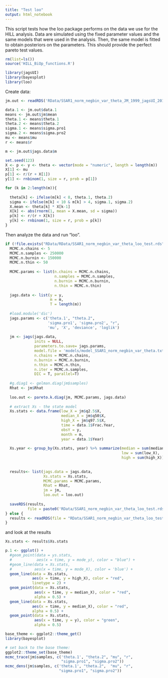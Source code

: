 ```yaml
---
title: "Test loo"
output: html_notebook
---
```


This script tests how the loo package performs on the data we use for the HILL analysis. Data are simulated using the fixed parameter values and the same models that were used in the analysis. Then, the same model is fitted to obtain posteriors on the parameters. This should provide the perfect pareto test values.

```r
rm(list=ls())
source('HILL_BiOp_functions.R')

library(jagsUI)
library(bayesplot)
library(loo)
```

Create data:
```r
jm.out <- readRDS('RData/SSAR1_norm_negbin_var_theta_JM_1999_jagsUI_2018-10-01.rds')

data.1 <- jm.out$data.1
means <- jm.out$jm$mean
theta.1 <- means$theta.1
theta.2 <- means$theta.2
sigma.1 <- means$sigma.pro1
sigma.2 <- means$sigma.pro2
mu <- means$mu
r <- means$r

m <- jm.out$jags.data$m

set.seed(123)
X <- p <- y <- theta <- vector(mode = "numeric", length = length(m))
X[1] <- mu
p[1] <- r/(r + X[1])
y[1] <- rnbinom(1, size = r, prob = p[1])

for (k in 2:length(m)){
  
  theta[k] <- ifelse(m[k] < 8, theta.1, theta.2)
  sigma <- ifelse(m[k] < 10 & m[k] > 4, sigma.1, sigma.2)
  X.mean <- theta[k] * X[k-1]
  X[k] <- abs(rnorm(1, mean = X.mean, sd = sigma))
  p[k] <- r/(r + X[k])
  y[k] <- rnbinom(1, size = r, prob = p[k])
}

```

Then analyze the data and run "loo".

```r
if (!file.exists("RData/RData/SSAR1_norm_negbin_var_theta_loo_test.rds")){
  MCMC.n.chains <- 5
  MCMC.n.samples <- 250000
  MCMC.n.burnin <- 150000
  MCMC.n.thin <- 50
  
  MCMC.params <- list(n.chains = MCMC.n.chains,
                      n.samples = MCMC.n.samples,
                      n.burnin = MCMC.n.burnin,
                      n.thin = MCMC.n.thin)
  
  jags.data <- list(y = y,
                    m = m,
                    T = length(m))
  
  #load.module('dic')
  jags.params <- c('theta.1', "theta.2",
                   'sigma.pro1', 'sigma.pro2', "r",
                   'mu', 'X', 'deviance', 'loglik')
  
  jm <- jags(jags.data,
             inits = NULL,
             parameters.to.save= jags.params,
             model.file = 'models/model_SSAR1_norm_negbin_var_theta.txt',
             n.chains = MCMC.n.chains,
             n.burnin = MCMC.n.burnin,
             n.thin = MCMC.n.thin,
             n.iter = MCMC.n.samples,
             DIC = T, parallel=T)
  
  #g.diag1 <- gelman.diag(jm$samples)
  Rhat <- jm$Rhat
  
  loo.out <- pareto.k.diag(jm, MCMC.params, jags.data)
  
  # extract Xs - the state model
  Xs.stats <- data.frame(low_X = jm$q2.5$X,
                         median_X = jm$q50$X,
                         high_X = jm$q97.5$X,
                         time = data.1$Frac.Year,
                         obsY = y,
                         month = m,
                         year = data.1$Year)
  
  Xs.year <- group_by(Xs.stats, year) %>% summarize(median = sum(median_X),
                                                    low = sum(low_X),
                                                    high = sum(high_X))
  
  
  results<- list(jags.data = jags.data,
                 Xs.stats = Xs.stats,
                 MCMC.params = MCMC.params,
                 Rhat = Rhat,
                 jm = jm,
                 loo.out = loo.out)
  
  saveRDS(results,
          file = paste0('RData/SSAR1_norm_negbin_var_theta_loo_test.rds'))
} else {
  results <- readRDS(file = "RData/SSAR1_norm_negbin_var_theta_loo_test.rds")
}

```

and look at the results

```r
Xs.stats <- results$Xs.stats

p.1 <- ggplot() +
  #geom_point(data = ys.stats,
  #           aes(x = time, y = mode_y), color = "blue") +
  #geom_line(data = Xs.stats,
  #          aes(x = time, y = mode_X), color = 'blue') +
  geom_line(data = Xs.stats,
            aes(x = time, y = high_X), color = "red",
            linetype = 2) +
  geom_point(data = Xs.stats,
             aes(x = time, y = median_X), color = "red",
             alpha = 0.5) +
  geom_line(data = Xs.stats,
            aes(x = time, y = median_X), color = "red",
            alpha = 0.5) +
  geom_point(data = Xs.stats,
             aes(x = time, y = y), color = "green",
             alpha = 0.5)

base_theme <- ggplot2::theme_get()
library(bayesplot)

# set back to the base theme:
ggplot2::theme_set(base_theme)
mcmc_trace(jm$samples, c('theta.1', "theta.2", "mu", "r",
                         "sigma.pro1", "sigma.pro2"))
mcmc_dens(jm$samples, c('theta.1', "theta.2",  "mu", "r",
                        "sigma.pro1", "sigma.pro2"))

```

